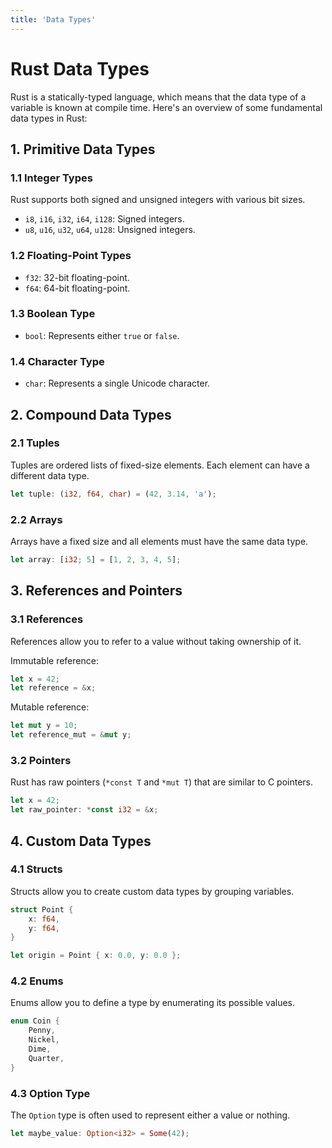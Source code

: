```yaml
---
title: 'Data Types'
---
```


# Rust Data Types

Rust is a statically-typed language, which means that the data type of a variable is known at compile time. Here's an overview of some fundamental data types in Rust:

## 1. Primitive Data Types

### 1.1 Integer Types

Rust supports both signed and unsigned integers with various bit sizes.

- `i8`, `i16`, `i32`, `i64`, `i128`: Signed integers.
- `u8`, `u16`, `u32`, `u64`, `u128`: Unsigned integers.

### 1.2 Floating-Point Types

- `f32`: 32-bit floating-point.
- `f64`: 64-bit floating-point.

### 1.3 Boolean Type

- `bool`: Represents either `true` or `false`.

### 1.4 Character Type

- `char`: Represents a single Unicode character.

## 2. Compound Data Types

### 2.1 Tuples

Tuples are ordered lists of fixed-size elements. Each element can have a different data type.

```rust
let tuple: (i32, f64, char) = (42, 3.14, 'a');
```

### 2.2 Arrays

Arrays have a fixed size and all elements must have the same data type.

```rust
let array: [i32; 5] = [1, 2, 3, 4, 5];
```

## 3. References and Pointers

### 3.1 References
References allow you to refer to a value without taking ownership of it.

Immutable reference:

```rust 
let x = 42;
let reference = &x;
```

Mutable reference:

```rust
let mut y = 10;
let reference_mut = &mut y;
```

### 3.2 Pointers

Rust has raw pointers (`*const T` and `*mut T`) that are similar to C pointers.

```rust
let x = 42;
let raw_pointer: *const i32 = &x;
```

## 4. Custom Data Types

### 4.1 Structs

Structs allow you to create custom data types by grouping variables.

```rust
struct Point {
    x: f64,
    y: f64,
}

let origin = Point { x: 0.0, y: 0.0 };
```

### 4.2 Enums
Enums allow you to define a type by enumerating its possible values.

```rust
enum Coin {
    Penny,
    Nickel,
    Dime,
    Quarter,
}
```

### 4.3 Option Type
The `Option` type is often used to represent either a value or nothing.
```rust
let maybe_value: Option<i32> = Some(42);
```
